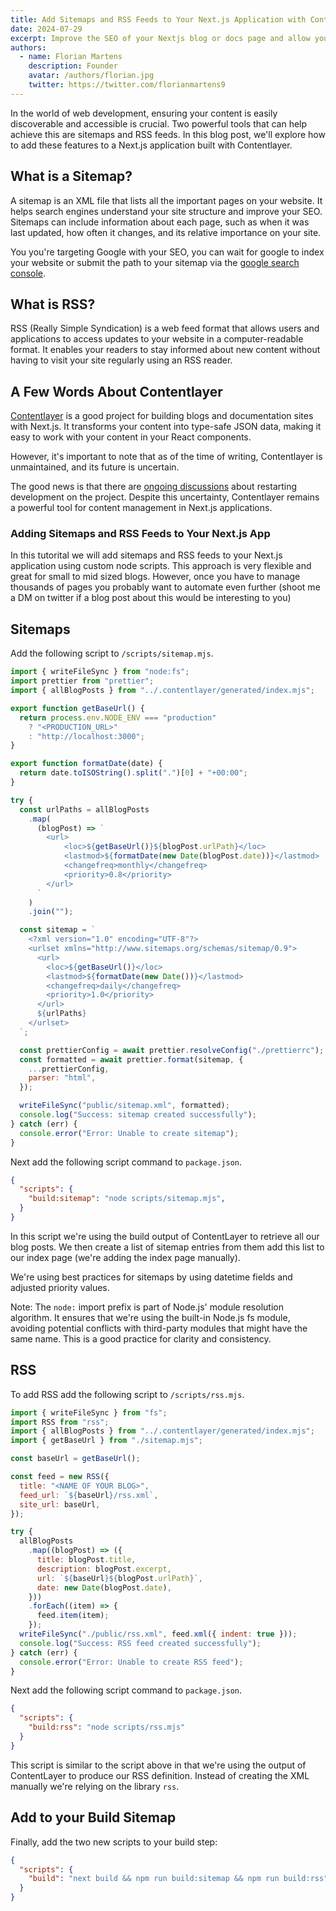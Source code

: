 ```yaml
---
title: Add Sitemaps and RSS Feeds to Your Next.js Application with Contentlayer
date: 2024-07-29
excerpt: Improve the SEO of your Nextjs blog or docs page and allow your users to subscribe to your blog via RSS.
authors:
  - name: Florian Martens
    description: Founder
    avatar: /authors/florian.jpg
    twitter: https://twitter.com/florianmartens9
---
```


In the world of web development, ensuring your content is easily discoverable and accessible is crucial.
Two powerful tools that can help achieve this are sitemaps and RSS feeds. In this blog post, we'll explore
how to add these features to a Next.js application built with Contentlayer.

## What is a Sitemap?

A sitemap is an XML file that lists all the important pages on your website. It helps search engines understand
your site structure and improve your SEO. Sitemaps can include information about each page, such as when it was
last updated, how often it changes, and its relative importance on your site.

You you're targeting Google with your SEO, you can wait for google to index your website or submit the path to
your sitemap via the [google search console](https://search.google.com/search-console).

## What is RSS?

RSS (Really Simple Syndication) is a web feed format that allows users and applications to access updates to
your website in a computer-readable format. It enables your readers to stay informed about new
content without having to visit your site regularly using an RSS reader.

## A Few Words About Contentlayer

[Contentlayer](https://contentlayer.dev/) is a good project for building blogs and documentation sites with Next.js.
It transforms your content into type-safe JSON data, making it easy to work with your content in your React components.

However, it's important to note that as of the time of writing, Contentlayer is unmaintained, and its future is uncertain.

The good news is that there are [ongoing discussions](https://github.com/contentlayerdev/contentlayer/issues/429) about restarting development on the project.
Despite this uncertainty, Contentlayer remains a powerful tool for content management in Next.js applications.

### Adding Sitemaps and RSS Feeds to Your Next.js App

In this tutorital we will add sitemaps and RSS feeds to your Next.js application using custom node scripts. This approach is very flexible
and great for small to mid sized blogs. However, once you have to manage thousands of pages you probably want to automate even further (shoot me a DM 
on twitter if a blog post about this would be interesting to you)

## Sitemaps

Add the following script to `/scripts/sitemap.mjs`. 

```js
import { writeFileSync } from "node:fs";
import prettier from "prettier";
import { allBlogPosts } from "../.contentlayer/generated/index.mjs";

export function getBaseUrl() {
  return process.env.NODE_ENV === "production"
    ? "<PRODUCTION_URL>"
    : "http://localhost:3000";
}

export function formatDate(date) {
  return date.toISOString().split(".")[0] + "+00:00";
}

try {
  const urlPaths = allBlogPosts
    .map(
      (blogPost) => `
        <url>
            <loc>${getBaseUrl()}${blogPost.urlPath}</loc>
            <lastmod>${formatDate(new Date(blogPost.date))}</lastmod>
            <changefreq>monthly</changefreq>
            <priority>0.8</priority>
        </url>
      `
    )
    .join("");

  const sitemap = `
    <?xml version="1.0" encoding="UTF-8"?>
    <urlset xmlns="http://www.sitemaps.org/schemas/sitemap/0.9">
      <url>
        <loc>${getBaseUrl()}</loc>
        <lastmod>${formatDate(new Date())}</lastmod>
        <changefreq>daily</changefreq>
        <priority>1.0</priority>
      </url>
      ${urlPaths}
    </urlset>
  `;

  const prettierConfig = await prettier.resolveConfig("./prettierrc");
  const formatted = await prettier.format(sitemap, {
    ...prettierConfig,
    parser: "html",
  });

  writeFileSync("public/sitemap.xml", formatted);
  console.log("Success: sitemap created successfully");
} catch (err) {
  console.error("Error: Unable to create sitemap");
}
```

Next add the following script command to `package.json`.

```json
{
  "scripts": {
    "build:sitemap": "node scripts/sitemap.mjs",
  }
}
```

In this script we're using the build output of ContentLayer to retrieve all our blog posts. We then create a list of sitemap entries
from them add this list to our index page (we're adding the index page manually).

We're using best practices for sitemaps by using datetime fields and adjusted priority values.

Note: The `node:` import prefix is part of Node.js' module resolution algorithm. It ensures that we're using the built-in Node.js fs module, 
avoiding potential conflicts with third-party modules that might have the same name. This is a good practice for clarity and consistency.

## RSS

To add RSS add the following script to `/scripts/rss.mjs`.

```js
import { writeFileSync } from "fs";
import RSS from "rss";
import { allBlogPosts } from "../.contentlayer/generated/index.mjs";
import { getBaseUrl } from "./sitemap.mjs";

const baseUrl = getBaseUrl();

const feed = new RSS({
  title: "<NAME OF YOUR BLOG>",
  feed_url: `${baseUrl}/rss.xml`,
  site_url: baseUrl,
});

try {
  allBlogPosts
    .map((blogPost) => ({
      title: blogPost.title,
      description: blogPost.excerpt,
      url: `${baseUrl}${blogPost.urlPath}`,
      date: new Date(blogPost.date),
    }))
    .forEach((item) => {
      feed.item(item);
    });
  writeFileSync("./public/rss.xml", feed.xml({ indent: true }));
  console.log("Success: RSS feed created successfully");
} catch (err) {
  console.error("Error: Unable to create RSS feed");
}
```

Next add the following script command to `package.json`.

```json
{
  "scripts": {
    "build:rss": "node scripts/rss.mjs"
  }
}
```

This script is similar to the script above in that we're using the output of ContentLayer to produce our RSS definition. Instead 
of creating the XML manually we're relying on the library `rss`.

## Add to your Build Sitemap

Finally, add the two new scripts to your build step:

```json
{
  "scripts": {
    "build": "next build && npm run build:sitemap && npm run build:rss"
  }
}
```